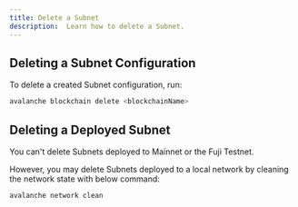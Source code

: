 ```yaml
---
title: Delete a Subnet
description:  Learn how to delete a Subnet.
---
```


Deleting a Subnet Configuration[​](#deleting-a-subnet-configuration "Direct link to heading")
---------------------------------------------------------------------------------------------

To delete a created Subnet configuration, run:

```bash
avalanche blockchain delete <blockchainName>
```

Deleting a Deployed Subnet[​](#deleting-a-deployed-subnet "Direct link to heading")
-----------------------------------------------------------------------------------

You can't delete Subnets deployed to Mainnet or the Fuji Testnet.

However, you may delete Subnets deployed to a local network by cleaning the network state with below command:

```bash
avalanche network clean
```
